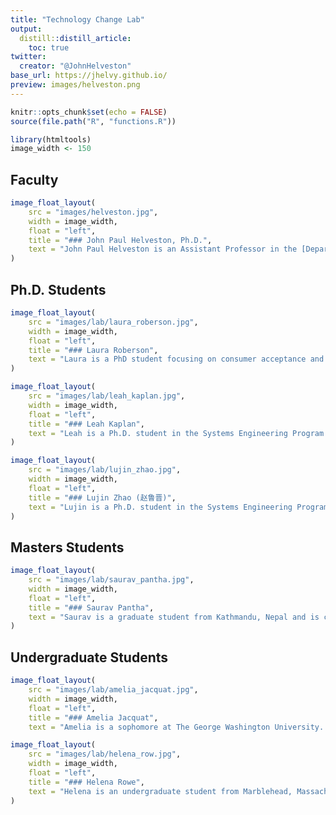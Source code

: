 ```yaml
---
title: "Technology Change Lab"
output:
  distill::distill_article:
    toc: true
twitter:
  creator: "@JohnHelveston"
base_url: https://jhelvy.github.io/
preview: images/helveston.png
---
```


<!-- Reduce spacing between titles and text -->
<style>
d-article h3 {
  margin-bottom: 5px;
}
d-article p {
  margin-bottom: 5px;
}
</style>

```r
knitr::opts_chunk$set(echo = FALSE)
source(file.path("R", "functions.R"))

library(htmltools)
image_width <- 150
```

## Faculty

```r
image_float_layout(
    src = "images/helveston.jpg",
    width = image_width,
    float = "left",
    title = "### John Paul Helveston, Ph.D.",
    text = "John Paul Helveston is an Assistant Professor in the [Department of Engineering Management and Systems Engineering](http://emse.seas.gwu.edu/) at the [George Washington University](https://www.gwu.edu/). He studies technological change, with a particular interest in accelerating the transition to environmentally sustainable and energy-saving technologies. His research centers around how consumer preferences, market dynamics, and policy affect the emergence of critical technologies, such as electric vehicles and solar energy. He is an expert on China's rapidly emerging electric vehicle industry as well as the critical relationship between the US and China in developing and mass producing low carbon energy technologies. He applies an interdisciplinary approach to research, with expertise in discrete choice modeling and conjoint analysis as well as interview-based case studies. He has conducted extensive fieldwork in China, collaborating with colleagues at Beijing Normal University and China's State Information Center on past projects. He is a fluent speaker of Mandarin Chinese and also an award-winning swing dancer. John holds a Ph.D. and M.S. in [Engineering and Public Policy](https://www.cmu.edu/epp/) from Carnegie Mellon University and a B.S. in [Engineering Science and Mechanics](http://www.beam.vt.edu/) from Virginia Tech.",
)
```

## Ph.D. Students

```r
image_float_layout(
    src = "images/lab/laura_roberson.jpg",
    width = image_width,
    float = "left",
    title = "### Laura Roberson",
    text = "Laura is a PhD student focusing on consumer acceptance and interaction with innovative technologies, especially in the transportation industry. Her research interests include electric vehicle adoption, innovation developments and policies that promote innovations. She also has 8+ years working for a global automotive manufacturer, giving her a balance of academic and industry knowledge and experience. Laura received her BS in Industrial and Systems Engineering from Virginia Tech and her MS in Systems Engineering from the great GWU EMSE department."
)

image_float_layout(
    src = "images/lab/leah_kaplan.jpg",
    width = image_width,
    float = "left",
    title = "### Leah Kaplan",
    text = "Leah is a Ph.D. student in the Systems Engineering Program at the George Washington University and a National Science Foundation Graduate Research Fellow. Leah graduated summa cum laude with her Bachelor’s in chemical engineering from the University of Arizona before moving to DC to pursue an interest in science policy. Leah interned with the House Committee on Science, Space, and Technology and worked for the Arizona State University Consortium for Science, Policy & Outcomes. Leah’s primary research interest is decision-making under uncertainty related to emerging technologies, with a focus on transportation. She aims to understand how we can leverage technologies for the benefit of, rather than detriment to, society."
)

image_float_layout(
    src = "images/lab/lujin_zhao.jpg",
    width = image_width,
    float = "left",
    title = "### Lujin Zhao (赵鲁晋)",
    text = "Lujin is a Ph.D. student in the Systems Engineering Program at the George Washington University. Lujin received a B.S. in Agricultural and Resources Economics from University of Maryland, a M.S. degree in Economics from Tufts University, and a M.S. degree in Data Analytics from the George Washington University. His interests are China’s EV subsidy policies, environmental impacts from the EV industry, and energy policy. For the past several years, he has been living in the DC area and I really enjoy the summertime here except for that during June, July and August."
)
```

## Masters Students

```r
image_float_layout(
    src = "images/lab/saurav_pantha.jpg",
    width = image_width,
    float = "left",
    title = "### Saurav Pantha",
    text = "Saurav is a graduate student from Kathmandu, Nepal and is currently earning his MS in Systems Engineering at The George Washington University (GW). Before GW, he worked at a business consulting firm based out of Bangalore, India, helping multiple automotive & banking clients to solve business problems through data analytics solutions. Within Dr. Helveston's lab, he has been supporting multiple research projects by setting up a pipeline for a MySQL database, writing R scripts to clean & wrangle data, and conducting literature surveys. When not in school, he loves to go on treks and watch Manchester United's soccer games live."
)
```

## Undergraduate Students

```r
image_float_layout(
    src = "images/lab/amelia_jacquat.jpg",
    width = image_width,
    float = "left",
    title = "### Amelia Jacquat",
    text = "Amelia is a sophomore at The George Washington University. Originally from New Orleans, LA, she is pursuing a Bachelors degree in Systems Engineering at the School of Engineering and Applied Sciences. She is also pursuing minors in Computer Science and Theatre. After graduation, she plans on pursuing her Masters degree in Systems Engineering. Amelia is excited to continue learning and growing as a researcher and young professional. She plans on using this valuable research experience in her future endeavors, whatever they may be.")

image_float_layout(
    src = "images/lab/helena_row.jpg",
    width = image_width,
    float = "left",
    title = "### Helena Rowe",
    text = "Helena is an undergraduate student from Marblehead, Massachusetts majoring in Systems Engineering and minoring in Sustainability at The George Washington University. In previous roles, she has worked for a small consulting firm, analyzed market research for a building materials start-up, and researched with a professor about climate change risks in the investment industry. Within Dr. Helveston's lab, she is researching electric vehicle (EV) sales forecasts over time from different organizations. She is seeking to better understand the uncertainty in these forecasts and trends over time, in relation to actual sales, and across different industries."
)
```
